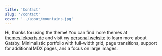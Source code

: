```yaml
---
title: 'Contact'
slug: '/contact'
cover: '../about/mountains.jpg'
---
```


Hi, thanks for using the theme! You can find more themes at [themes.lekoarts.de](https://themes.lekoarts.de) and visit my [personal website](https://www.lekoarts.de) to learn more about Gatsby. Minimalistic portfolio with full-width grid, page transitions, support for additional MDX pages, and a focus on large images.

